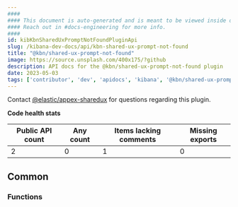 ```yaml
---
####
#### This document is auto-generated and is meant to be viewed inside our experimental, new docs system.
#### Reach out in #docs-engineering for more info.
####
id: kibKbnSharedUxPromptNotFoundPluginApi
slug: /kibana-dev-docs/api/kbn-shared-ux-prompt-not-found
title: "@kbn/shared-ux-prompt-not-found"
image: https://source.unsplash.com/400x175/?github
description: API docs for the @kbn/shared-ux-prompt-not-found plugin
date: 2023-05-03
tags: ['contributor', 'dev', 'apidocs', 'kibana', '@kbn/shared-ux-prompt-not-found']
---
```




Contact [@elastic/appex-sharedux](https://github.com/orgs/elastic/teams/appex-sharedux) for questions regarding this plugin.

**Code health stats**

| Public API count  | Any count | Items lacking comments | Missing exports |
|-------------------|-----------|------------------------|-----------------|
| 2 | 0 | 1 | 0 |

## Common

### Functions
<DocDefinitionList data={kbnSharedUxPromptNotFoundObj.common.functions}/>

